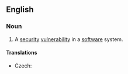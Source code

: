 ==English==
{{wikipedia|vulnerability (computing)}}
===Noun===
{{en-noun|head=[[security]] [[hole]]}}

# {{context|computer security}} A [[security]] [[vulnerability]] in a [[software]] system.

====Translations====
{{trans-top|security vulnerability in a software system}}
* Czech: {{t-|cs|bezpečnostní díra|f}}
{{trans-mid}}
{{trans-bottom}}